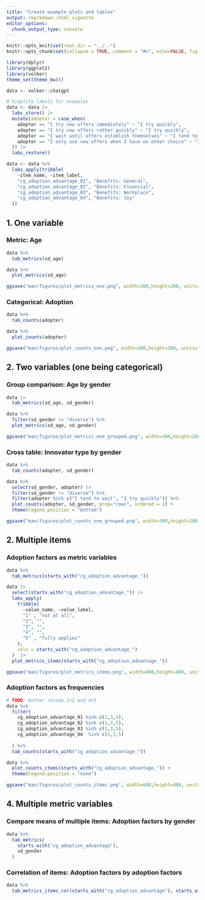 ```yaml
---
title: "Create example plots and tables"
output: rmarkdown::html_vignette
editor_options: 
  chunk_output_type: console
---
```


```r

knitr::opts_knit$set(root.dir = "../..")
knitr::opts_chunk$set(collapse = TRUE, comment = "#>", echo=FALSE, fig.width = 7)

library(dplyr)
library(ggplot2)
library(volker)
theme_set(theme_bw())

data <- volker::chatgpt

# Simplify labels for examples
data <- data |> 
  labs_store() |> 
  mutate(adopter = case_when(
    adopter == "I try new offers immediately" ~ "I try quickly",
    adopter == "I try new offers rather quickly" ~ "I try quickly",
    adopter == "I wait until offers establish themselves" ~ "I tend to wait",
    adopter == "I only use new offers when I have no other choice" ~ "I tend to wait"
  )) |> 
  labs_restore()

data <- data %>%
  labs_apply(tribble(
    ~item_name, ~item_label,
    "cg_adoption_advantage_01", "Benefits: General", 
    "cg_adoption_advantage_02", "Benefits: Financial",
    "cg_adoption_advantage_03", "Benefits: Workplace",
    "cg_adoption_advantage_04", "Benefits: Joy"
  ))
```

## 1. One variable

### Metric: Age
```r

data %>%
  tab_metrics(sd_age)

data %>%
  plot_metrics(sd_age)

ggsave("man/figures/plot_metrics_one.png", width=300,height=200, units="px", dpi=96)

```


### Categorical: Adoption
```r

data %>% 
  tab_counts(adopter)

data %>% 
  plot_counts(adopter)

ggsave("man/figures/plot_counts_one.png", width=300,height=200, units="px", dpi=96)

```

## 2. Two variables (one being categorical)

### Group comparison: Age by gender

```r

data |> 
  tab_metrics(sd_age, sd_gender)

data %>% 
  filter(sd_gender != "diverse") %>% 
  plot_metrics(sd_age, sd_gender)

ggsave("man/figures/plot_metrics_one_grouped.png", width=300,height=200, units="px", dpi=96, scale = 1)
```


### Cross table: Innovator type by gender

```r

data %>% 
  tab_counts(adopter, sd_gender)

data %>% 
  select(sd_gender, adopter) |> 
  filter(sd_gender != "diverse") %>% 
  filter(adopter %in% c("I tend to wait", "I try quickly")) %>% 
  plot_counts(adopter, sd_gender, prop="rows", ordered = 1) +
  theme(legend.position = "bottom")

ggsave("man/figures/plot_counts_one_grouped.png", width=300,height=200, units="px", dpi=96, scale = 1)
```


## 2. Multiple items

### Adoption factors as metric variables
```r

data %>% 
  tab_metrics(starts_with("cg_adoption_advantage_"))

data |> 
  select(starts_with("cg_adoption_advantage_")) |> 
  labs_apply(
    tribble(
      ~value_name, ~value_label,
      "1" , "not at all",
      "2", "",
      "3", "",
      "4", "",
      "5" , "fully applies"
    ),
    cols = starts_with("cg_adoption_advantage_")
  )  |>
  plot_metrics_items(starts_with("cg_adoption_advantage_")) 

ggsave("man/figures/plot_metrics_items.png", width=600,height=400, units="px", dpi=96, scale = 0.5)
```


### Adoption factors as frequencies
```r

# TODO: better recode 1+2 and 4+5
data %>% 
  filter(
    cg_adoption_advantage_01 %in% c(1,3,5),
    cg_adoption_advantage_02 %in% c(1,3,5),
    cg_adoption_advantage_03 %in% c(1,3,5),
    cg_adoption_advantage_04  %in% c(1,3,5)
    
  ) %>% 
  tab_counts(starts_with("cg_adoption_advantage_"))

data %>% 
  plot_counts_items(starts_with("cg_adoption_advantage_")) +
  theme(legend.position = "none")

ggsave("man/figures/plot_counts_items.png", width=600,height=400, units="px", dpi=96, scale = 0.5)
```


## 4. Multiple metric variables

### Compare means of multiple items: Adoption factors by gender
```r

data %>% 
  tab_metrics(
    starts_with("cg_adoption_advantage"), 
    sd_gender
  )

```

### Correlation of items: Adoption factors by adoption factors
```r

data %>% 
  tab_metrics_items_cor(starts_with("cg_adoption_advantage"), starts_with("cg_adoption_advantage"))

```
